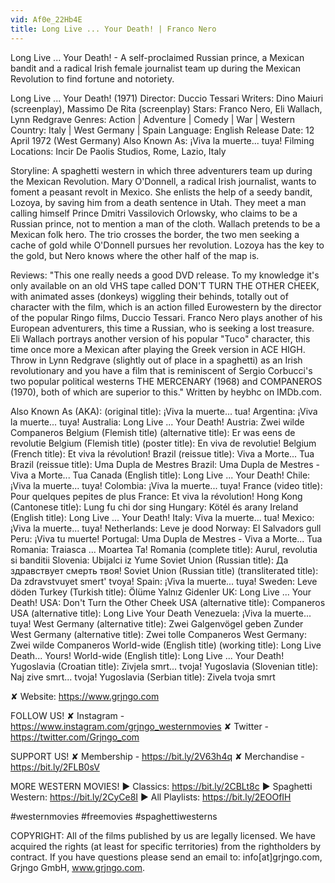 ```yaml
---
vid: Af0e_22Hb4E
title: Long Live ... Your Death! | Franco Nero
---
```


Long Live ... Your Death! - A self-proclaimed Russian prince, a Mexican bandit and a radical Irish female journalist team up during the Mexican Revolution to find fortune and notoriety. 

Long Live ... Your Death! (1971)
Director: Duccio Tessari
Writers: Dino Maiuri (screenplay), Massimo De Rita (screenplay)
Stars: Franco Nero, Eli Wallach, Lynn Redgrave
Genres: Action | Adventure | Comedy | War | Western 
Country: Italy | West Germany | Spain
Language: English
Release Date: 12 April 1972 (West Germany) 
Also Known As: ¡Viva la muerte... tuya! 
Filming Locations: Incir De Paolis Studios, Rome, Lazio, Italy 

Storyline:
A spaghetti western in which three adventurers team up during the Mexican Revolution. Mary O'Donnell, a radical Irish journalist, wants to foment a peasant revolt in Mexico. She enlists the help of a seedy bandit, Lozoya, by saving him from a death sentence in Utah. They meet a man calling himself Prince Dmitri Vassilovich Orlowsky, who claims to be a Russian prince, not to mention a man of the cloth. Wallach pretends to be a Mexican folk hero. The trio crosses the border, the two men seeking a cache of gold while O'Donnell pursues her revolution. Lozoya has the key to the gold, but Nero knows where the other half of the map is.

Reviews:
"This one really needs a good DVD release. To my knowledge it's only available on an old VHS tape called DON'T TURN THE OTHER CHEEK, with animated asses (donkeys) wiggling their behinds, totally out of character with the film, which is an action filled Eurowestern by the director of the popular Ringo films, Duccio Tessari. Franco Nero plays another of his European adventurers, this time a Russian, who is seeking a lost treasure. Eli Wallach portrays another version of his popular "Tuco" character, this time once more a Mexican after playing the Greek version in ACE HIGH. Throw in Lynn Redgrave (slightly out of place in a spaghetti) as an Irish revolutionary and you have a film that is reminiscent of Sergio Corbucci's two popular political westerns THE MERCENARY (1968) and COMPANEROS (1970), both of which are superior to this." Written by heybhc on IMDb.com.

Also Known As (AKA):
(original title): ¡Viva la muerte... tua!
Argentina: ¡Viva la muerte... tuya!
Australia: Long Live ... Your Death!
Austria: Zwei wilde Companeros
Belgium (Flemish title) (alternative title): Er was eens de revolutie
Belgium (Flemish title) (poster title): En viva de revolutie!
Belgium (French title): Et viva la révolution!
Brazil (reissue title): Viva a Morte... Tua
Brazil (reissue title): Uma Dupla de Mestres
Brazil: Uma Dupla de Mestres - Viva a Morte... Tua
Canada (English title): Long Live ... Your Death!
Chile: ¡Viva la muerte... tuya!
Colombia: ¡Viva la muerte... tuya!
France (video title): Pour quelques pepites de plus
France: Et viva la révolution!
Hong Kong (Cantonese title): Lung fu chi dor sing
Hungary: Kötél és arany
Ireland (English title): Long Live ... Your Death!
Italy: Viva la muerte... tua!
Mexico: ¡Viva la muerte... tuya!
Netherlands: Leve je dood
Norway: El Salvadors gull
Peru: ¡Viva tu muerte!
Portugal: Uma Dupla de Mestres - Viva a Morte... Tua
Romania: Traiasca ... Moartea Ta!
Romania (complete title): Aurul, revolutia si banditii
Slovenia: Ubijalci iz Yume
Soviet Union (Russian title): Да здравствует смерть твоя!
Soviet Union (Russian title) (transliterated title): Da zdravstvuyet smert' tvoya!
Spain: ¡Viva la muerte... tuya!
Sweden: Leve döden
Turkey (Turkish title): Ölüme Yalnız Gidenler
UK: Long Live ... Your Death!
USA: Don't Turn the Other Cheek
USA (alternative title): Companeros
USA (alternative title): Long Live Your Death
Venezuela: ¡Viva la muerte... tuya!
West Germany (alternative title): Zwei Galgenvögel geben Zunder
West Germany (alternative title): Zwei tolle Companeros
West Germany: Zwei wilde Companeros
World-wide (English title) (working title): Long Live Death... Yours!
World-wide (English title): Long Live ... Your Death!
Yugoslavia (Croatian title): Zivjela smrt... tvoja!
Yugoslavia (Slovenian title): Naj zive smrt... tvoja!
Yugoslavia (Serbian title): Zivela tvoja smrt

✘ Website: https://www.grjngo.com

FOLLOW US!
✘ Instagram - https://www.instagram.com/grjngo_westernmovies
✘ Twitter - https://twitter.com/Grjngo_com

SUPPORT US!
✘ Membership - https://bit.ly/2V63h4q
✘ Merchandise - https://bit.ly/2FLB0sV

MORE WESTERN MOVIES! 
► Classics: https://bit.ly/2CBLt8c 
► Spaghetti Western: https://bit.ly/2CyCe8I 
► All Playlists: https://bit.ly/2EOOfIH 

#westernmovies #freemovies #spaghettiwesterns

COPYRIGHT: All of the films published by us are legally licensed. We have acquired the rights (at least for specific territories) from the rightholders by contract. If you have questions please send an email to: info[at]grjngo.com, Grjngo GmbH, www.grjngo.com.